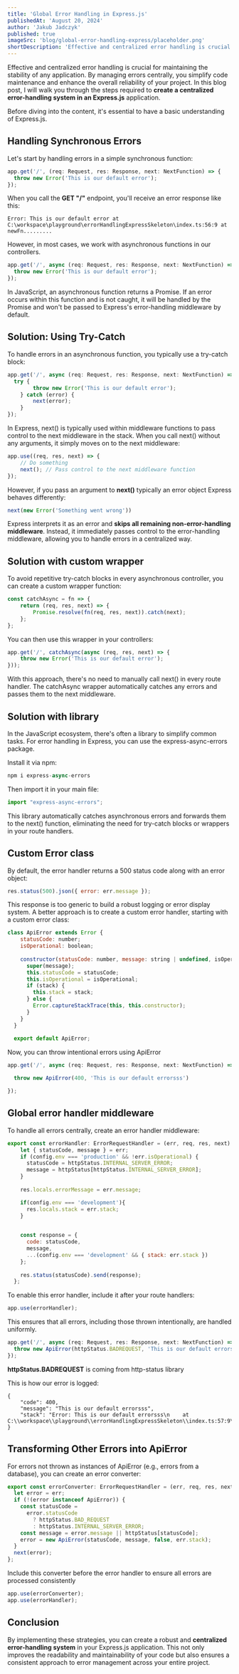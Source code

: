```yaml
---
title: 'Global Error Handling in Express.js'
publishedAt: 'August 20, 2024'
author: 'Jakub Jadczyk'
published: true
imageSrc: 'blog/global-error-handling-express/placeholder.png'
shortDescription: 'Effective and centralized error handling is crucial for maintaining the stability of any application'
---
```


Effective and centralized error handling is crucial for maintaining the stability of any application. By managing errors centrally, you simplify code maintenance and enhance the overall reliability of your project. In this blog post, I will walk you through the steps required to **create a centralized error-handling system in an Express.js** application.

Before diving into the content, it's essential to have a basic understanding of Express.js.

## Handling Synchronous Errors
Let's start by handling errors in a simple synchronous function:

```jsx
app.get('/', (req: Request, res: Response, next: NextFunction) => {
  throw new Error('This is our default error');
});
```

When you call the **GET "/"** endpoint, you'll receive an error response like this:

```
Error: This is our default error at C:\workspace\playground\errorHandlingExpressSkeleton\index.ts:56:9 at newFn.........
```

However, in most cases, we work with asynchronous functions in our controllers.

```jsx
app.get('/', async (req: Request, res: Response, next: NextFunction) => {
  throw new Error('This is our default error');
});
```

In JavaScript, an asynchronous function returns a Promise. If an error occurs within this function and is not caught, it will be handled by the Promise and won't be passed to Express's error-handling middleware by default.

## Solution: Using Try-Catch
To handle errors in an asynchronous function, you typically use a try-catch block:

```jsx
app.get('/', async (req: Request, res: Response, next: NextFunction) => {
  try {
        throw new Error('This is our default error');
    } catch (error) {
        next(error);
    }
});
```

<Question text="I used next() to move to the next middleware. How does it work with error handling" />

In Express, next() is typically used within middleware functions to pass control to the next middleware in the stack. When you call next() without any arguments, it simply moves on to the next middleware:

```jsx
app.use((req, res, next) => {
    // Do something
    next(); // Pass control to the next middleware function
});
```

However, if you pass an argument to **next()** typically an error object Express behaves differently:

```jsx
next(new Error('Something went wrong')) 
```

Express interprets it as an error and **skips all remaining non-error-handling middleware**. Instead, it immediately passes control to the error-handling middleware, allowing you to handle errors in a centralized way.


## Solution with custom wrapper

To avoid repetitive try-catch blocks in every asynchronous controller, you can create a custom wrapper function:

```jsx
const catchAsync = fn => {
    return (req, res, next) => {
        Promise.resolve(fn(req, res, next)).catch(next);
    };
};
```

You can then use this wrapper in your controllers:

```jsx
app.get('/', catchAsync(async (req, res, next) => {
    throw new Error('This is our default error');
}));
```

With this approach, there's no need to manually call next() in every route handler. The catchAsync wrapper automatically catches any errors and passes them to the next middleware.

## Solution with library

In the JavaScript ecosystem, there's often a library to simplify common tasks. For error handling in Express, you can use the express-async-errors package.

Install it via npm:
```jsx
npm i express-async-errors
```

Then import it in your main file:
```jsx
import "express-async-errors";
```

This library automatically catches asynchronous errors and forwards them to the next() function, eliminating the need for try-catch blocks or wrappers in your route handlers.

## Custom Error class

By default, the error handler returns a 500 status code along with an error object:
```jsx
res.status(500).json({ error: err.message });
```
This response is too generic to build a robust logging or error display system. A better approach is to create a custom error handler, starting with a custom error class:

```jsx
class ApiError extends Error {
    statusCode: number;
    isOperational: boolean;
  
    constructor(statusCode: number, message: string | undefined, isOperational = true, stack = '') {
      super(message);
      this.statusCode = statusCode;
      this.isOperational = isOperational;
      if (stack) {
        this.stack = stack;
      } else {
        Error.captureStackTrace(this, this.constructor);
      }
    }
  }
  
  export default ApiError;
```

Now, you can throw intentional errors using ApiError
```jsx
app.get('/', async (req: Request, res: Response, next: NextFunction) => {

  throw new ApiError(400, 'This is our default errorsss')

});
```

## Global error handler middleware
To handle all errors centrally, create an error handler middleware:


```jsx
export const errorHandler: ErrorRequestHandler = (err, req, res, next) => {
    let { statusCode, message } = err;
    if (config.env === 'production' && !err.isOperational) {
      statusCode = httpStatus.INTERNAL_SERVER_ERROR;
      message = httpStatus[httpStatus.INTERNAL_SERVER_ERROR];
    }
  
    res.locals.errorMessage = err.message;

    if(config.env === 'development'){
      res.locals.stack = err.stack;
    }

  
    const response = {
      code: statusCode,
      message,
      ...(config.env === 'development' && { stack: err.stack })
    };
  
    res.status(statusCode).send(response);
  };
```

To enable this error handler, include it after your route handlers:

```jsx
app.use(errorHandler);
```

This ensures that all errors, including those thrown intentionally, are handled uniformly.

```jsx
app.get('/', async (req: Request, res: Response, next: NextFunction) => {
  throw new ApiError(httpStatus.BADREQUEST, 'This is our default errorsss')
});

```

**httpStatus.BADREQUEST** is coming from http-status library

This is how our error is logged:
```
{
    "code": 400,
    "message": "This is our default errorsss",
    "stack": "Error: This is our default errorsss\n    at C:\\workspace\\playground\\errorHandlingExpressSkeleton\\index.ts:57:9\n....
}
```


## Transforming Other Errors into ApiError

For errors not thrown as instances of ApiError (e.g., errors from a database), you can create an error converter:
```jsx
export const errorConverter: ErrorRequestHandler = (err, req, res, next) => {
  let error = err;
  if (!(error instanceof ApiError)) {
    const statusCode =
      error.statusCode 
        ? httpStatus.BAD_REQUEST
        : httpStatus.INTERNAL_SERVER_ERROR;
    const message = error.message || httpStatus[statusCode];
    error = new ApiError(statusCode, message, false, err.stack);
  }
  next(error);
};
```

Include this converter before the error handler to ensure all errors are processed consistently

```jsx
app.use(errorConverter);
app.use(errorHandler);
```

## Conclusion

By implementing these strategies, you can create a robust and **centralized error-handling system** in your Express.js application. This not only improves the readability and maintainability of your code but also ensures a consistent approach to error management across your entire project.